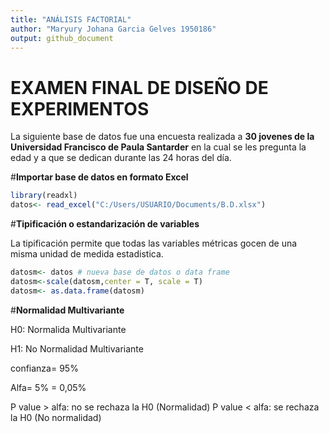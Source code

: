 ```yaml
---
title: "ANÁLISIS FACTORIAL"
author: "Maryury Johana Garcia Gelves 1950186"
output: github_document
---
```

# **EXAMEN FINAL DE DISEÑO DE EXPERIMENTOS**

La siguiente base de datos fue una encuesta realizada a **30 jovenes de la Universidad Francisco de Paula Santarder** en la cual se les pregunta la edad y a que se dedican durante las 24 horas del día.

#**Importar base de datos en formato Excel**
```r
library(readxl)
datos<- read_excel("C:/Users/USUARIO/Documents/B.D.xlsx")
```
#**Tipificación o estandarización de variables**

La tipificación permite que todas las variables métricas gocen de una misma unidad de medida estadistica.
```r
datosm<- datos # nueva base de datos o data frame
datosm<-scale(datosm,center = T, scale = T)
datosm<- as.data.frame(datosm)
```

#**Normalidad Multivariante**

H0: Normalida Multivariante

H1: No Normalidad Multivariante

confianza= 95%

Alfa= 5% = 0,05%

P value > alfa: no se rechaza la H0 (Normalidad)
P value < alfa: se rechaza la H0 (No normalidad)



